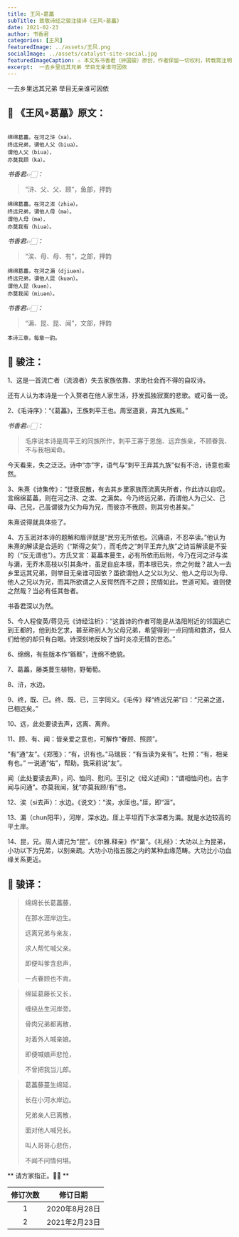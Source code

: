 ```yaml
---
title: 王风∘葛藟
subTitle: 致敬诗经之骏注骏译《王风∘葛藟》 
date: 2021-02-23 
author: 书香君
categories: [王风]
featuredImage: ../assets/王风.png
socialImage: ../assets/catalyst-site-social.jpg
featuredImageCaption: ⚠️️ 本文系书香君（钟国骏）原创，作者保留一切权利，转载需注明出处。
excerpt:  一去乡里远其兄弟 举目无亲谁可因依   
---
```


一去乡里远其兄弟
举目无亲谁可因依

## 🌼 《王风∘葛藟》原文：
```

绵绵葛藟，在河之浒（xa）。
终远兄弟，谓他人父（biua）。
谓他人父（biua），
亦莫我顾（ka）。

```
*书香君👉🏻：* 

> “浒、父、父、顾”，鱼部，押韵

```
绵绵葛藟，在河之涘（zhiə）。
终远兄弟，谓他人母（mə）。
谓他人母（mə），
亦莫我有（hiuə）。

```
*书香君👉🏻：* 

> “涘、母、母、有”，之部，押韵

```
绵绵葛藟，在河之漘（djiuən）。
终远兄弟，谓他人昆（kuən）。
谓他人昆（kuən），
亦莫我闻（miuən）。

```
*书香君👉🏻：* 

> “漘、昆、昆、闻”，文部，押韵

```
本诗三章，每章一韵。

```
## 🍁️ 骏注：

1、这是一首流亡者（流浪者）失去家族依靠、求助社会而不得的自叹诗。

还有人认为本诗是一个入赘者在他人家生活，抒发孤独寂寞的悲歌。或可备一说。

2、《毛诗序》：“《葛藟》，王族刺平王也。周室道衰，弃其九族焉。”

*书香君👉🏻：* 

> 毛序说本诗是周平王的同族所作，刺平王寡于恩施、远弃族亲，不顾眷我、不与我相闻命。

今天看来，失之泛泛。诗中“亦”字，语气与“刺平王弃其九族”似有不洽，诗意也索然。

3、朱熹《诗集传》：“世衰民散，有去其乡里家族而流离失所者，作此诗以自叹。言绵绵葛藟，则在河之浒、之涘、之漘矣。今乃终远兄弟，而谓他人为己父、己母、己兄，己虽谓彼为父为母为兄，而彼亦不我顾，则其穷也甚矣。”

朱熹说得就具体些了。

4、方玉润对本诗的题解和眉评就是“民穷无所依也。沉痛语，不忍卒读。”他认为朱熹的解读是合适的（“斯得之矣”），而毛传之“刺平王弃九族”之诗旨解读是不妥的（“反无谓也”）。方氏又言：葛藟本蔓生，必有所依而后附，今乃在河之浒与涘与漘，无乔木高枝以引其条叶，虽足自庇本根，而本根已失，奈之何哉？故人一去乡里远其兄弟，则举目无亲谁可因依？虽欲谓他人之父以为父、他人之母以为母、他人之兄以为兄，而其所欲谓之人反愕然而不之顾；民情如此，世道可知。谁则使之然哉？当必有任其咎者。

书香君深以为然。

5、今人程俊英/蒋见元《诗经注析》：“这首诗的作者可能是从洛阳附近的邻国逃亡到王都的，他到处乞求，甚至称别人为父母兄弟，希望得到一点同情和救济，但人们给他的却只有白眼。诗深刻地反映了当时炎凉无情的世态。”

6、绵绵，有些版本作“緜緜”，连绵不绝貌。

7、葛藟，藤类蔓生植物，野葡萄。

8、浒，水边。

9、终，既、已。终、既、已，三字同义。《毛传》释“终远兄弟”曰：“兄弟之道，已相远矣。”

10、远，此处要读去声，远离、离弃。

11、顾、有、闻：皆亲爱之意也，可解作“眷顾、照顾”。

“有”通“友”。《郑笺》：“有，识有也。”马瑞辰：“有当读为亲有”。杜预：“有，相亲有也。”
一说通“佑”，帮助。我采前说“友”。

闻（此处要读去声），问、恤问、慰问。王引之《经义述闻》：“谓相恤问也。古字闻与问通”。亦莫我闻，犹“亦莫我顾/有”也。

12、涘（si去声）：水边。《说文》：“涘，水厓也。”厓，即“涯”。

13、漘（chun阳平），河岸，深水边。厓上平坦而下水深者为漘。就是水边较高的平土岸。

14、昆，兄。周人谓兄为“昆”。《尔雅.释亲》作“晜”。《礼经》：大功以上为昆弟，小功以下为兄弟，以别亲疏。大功小功指五服之内的某种血缘范畴。大功比小功血缘关系更近。

## 🍁️ 骏译：

> 绵绵长长葛藟藤，
> 
> 在那水涯岸边生。
> 
> 远离兄弟与亲友，
> 
> 求人帮忙喊父亲。
> 
> 即便叫爹含悲声，
> 
> 一点眷顾也不肯。

> 绵延葛藤长又长，
> 
> 缠绕丛生河岸旁。
> 
> 骨肉兄弟都离散，
> 
> 对着外人喊亲娘。
> 
> 即便喊娘声悲怆，
> 
> 不曾把我当儿郎。

> 葛藟藤蔓生绵延，
> 
> 长在小河水岸边。
> 
> 兄弟亲人已离散，
> 
> 面对他人喊兄长。
> 
> 叫人哥哥心悲伤，
> 
> 不闻不问情何堪。

** 请方家指正。🙏🏻 **

| 修订次数      | 修订日期 | 
|   :----: |    :----:   | 
| 1    | 2020年8月28日       | 
| 2    | 2021年2月23日       | 
